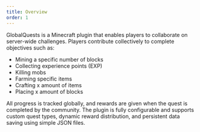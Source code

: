 ```yaml
---
title: Overview
order: 1
---
```


GlobalQuests is a Minecraft plugin that enables players to collaborate on server-wide challenges. Players contribute collectively to complete objectives such as:

- Mining a specific number of blocks  
- Collecting experience points (EXP)  
- Killing mobs  
- Farming specific items  
- Crafting x amount of items  
- Placing x amount of blocks  

All progress is tracked globally, and rewards are given when the quest is completed by the community. The plugin is fully configurable and supports custom quest types, dynamic reward distribution, and persistent data saving using simple JSON files.


